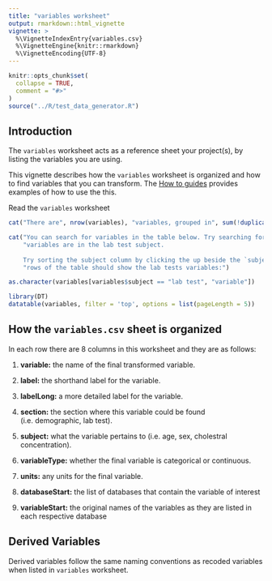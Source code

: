 ```yaml
---
title: "variables worksheet"
output: rmarkdown::html_vignette
vignette: >
  %\VignetteIndexEntry{variables.csv}     
  %\VignetteEngine{knitr::rmarkdown} 
  %\VignetteEncoding{UTF-8}
---
```


```r
knitr::opts_chunk$set(
  collapse = TRUE,
  comment = "#>"
)
source("../R/test_data_generator.R")
```

## Introduction

The `variables` worksheet acts as a reference sheet your project(s), by listing the variables you are using. 

This vignette describes how the `variables` worksheet is organized and how to find variables that you can transform. The [How to guides](../reference/how_to_guides.html) provides examples of how to use the this. 

Read the `variables` worksheet

```r
cat("There are", nrow(variables), "variables, grouped in", sum(!duplicated(variables$section)), "sections and", sum(!duplicated(variables$subject)), "subjects that are available for transformation.")

```

```r
cat("You can search for variables in the table below. Try searching for the lab tests. There are", sum(variables$subject == "lab test"),
    "variables are in the lab test subject. 
    
    Try sorting the subject column by clicking the up beside the `subject` heading: the top", sum(variables$subject == "lab test"),
    "rows of the table should show the lab tests variables:") 

as.character(variables[variables$subject == "lab test", "variable"])
```

```r
library(DT)
datatable(variables, filter = 'top', options = list(pageLength = 5))
```

## How the `variables.csv` sheet is organized

In each row there are 8 columns in this worksheet and they are as follows:

1. **variable:** the name of the final transformed variable.

2. **label:** the shorthand label for the variable.

3. **labelLong:** a more detailed label for the variable.

4. **section:** the section where this variable could be found (i.e. demographic, lab test).

5. **subject:** what the variable pertains to (i.e. age, sex, cholestral concentration).

6. **variableType:** whether the final variable is categorical or continuous.

7. **units:** any units for the final variable.

8. **databaseStart:** the list of databases that contain the variable of interest

9. **variableStart:** the original names of the variables as they are listed in each respective database

## Derived Variables

Derived variables follow the same naming conventions as recoded variables when listed in `variables` worksheet. 


